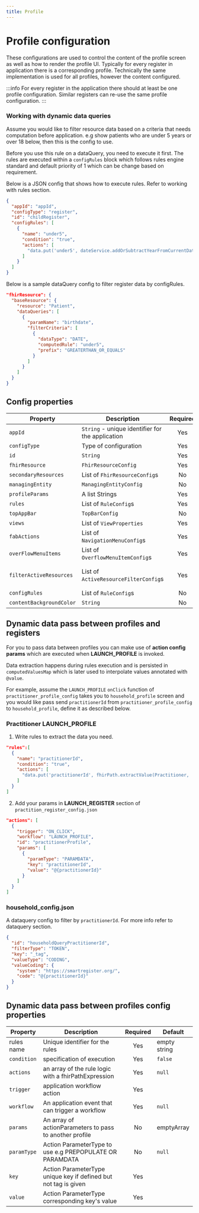 ```yaml
---
title: Profile
---
```


# Profile configuration

These configurations are used to control the content of the profile screen as well as how to render the profile UI. Typically for every register in application there is a corresponding profile. Technically the same implementation is used for all profiles, however the content configured.

:::info
For every register in the application there should at least be one profile configuration. Similar registers can re-use the same profile configuration.
:::

### Working with dynamic data queries
Assume you would like to filter resource data based on a criteria that needs computation before application. e.g show patients who are under 5 years or over 18 below, then this is the config to use.

Before you use this rule on a dataQuery, you need  to execute it first. The rules are executed within a `configRules` block which follows rules engine standard and default priority of 1 which can be change based on requirement.

Below is a JSON config that shows how to execute rules. Refer to working with rules section.
``` json
{
  "appId": "appId",
  "configType": "register",
  "id": "childRegister",
  "configRules": [
    {
      "name": "under5",
      "condition": "true",
      "actions": [
        "data.put('under5', dateService.addOrSubtractYearFromCurrentDate(5,'-'))"
      ]
    }
  ]
}
```

Below is a sample dataQuery config to filter register data by configRules.

``` json
"fhirResource": {
  "baseResource": {
    "resource": "Patient",
    "dataQueries": [
      {
        "paramName": "birthdate",
        "filterCriteria": [
          {
            "dataType": "DATE",
            "computedRule": "under5",
            "prefix": "GREATERTHAN_OR_EQUALS"
          }
        ]
      }
    ]
  }
}
```

## Config properties

|Property | Description | Required | Default |
|--|--|:--:|--|
`appId` | `String` - unique identifier for the application | Yes | |
`configType` | Type of configuration | Yes |  `profile` |
`id` | `String` | Yes | |
`fhirResource` | `FhirResourceConfig` | Yes | |
`secondaryResources` | List of `FhirResourceConfig`s | No |
`managingEntity` | `ManagingEntityConfig` | No | |
`profileParams` | A list Strings | Yes |  |
`rules` | List of `RuleConfig`s | Yes | `emptyList()` |
`topAppBar` | `TopBarConfig` | No | |
`views` | List of `ViewProperties` | Yes | |
`fabActions` | List of `NavigationMenuConfig`s| Yes | `emptyList()` |
`overFlowMenuItems` | List of `OverflowMenuItemConfig`s | Yes | `emptyList()` |
`filterActiveResources` | List of `ActiveResourceFilterConfig`s | Yes | `listOf(ActiveResourceFilterConfig(resourceType = ResourceType.Patient, active = true), ActiveResourceFilterConfig(resourceType = ResourceType.Group, active = true))` |
`configRules` | List of `RuleConfig`s | No | `null` |
`contentBackgroundColor` | `String` | No | `#FFFFFF` |

## Dynamic data pass between profiles and registers

For you to pass data between profiles you can make use of **action config params** which are executed when **LAUNCH_PROFILE** is invoked.

Data extraction happens during rules execution and is persisted in `computedValuesMap` which is later used to interpolate values annotated with `@value`.

For example, assume the `LAUNCH_PROFILE` `onClick` function of `practitioner_profile_config` takes you to `household_profile` screen and you would like pass send `practitionerId` from `practitioner_profile_config` to `household_profile`, define it as described below.

### Practitioner **LAUNCH_PROFILE**
1. Write rules to extract the data you need.
  ``` json
  "rules":[
    {
      "name": "practitionerId",
      "condition": "true",
      "actions": [
        "data.put('practitionerId', fhirPath.extractValue(Practitioner, 'Practitioner.id.replace(\"Practitioner/\",\"\")').split(\"/\").get(0))"
      ]
    }
  ]
  ```

2. Add your params in **LAUNCH_REGISTER** section of `practition_register_config.json`
  ``` json
  "actions": [
    {
      "trigger": "ON_CLICK",
      "workflow": "LAUNCH_PROFILE",
      "id": "practitionerProfile",
      "params": [
        {
          "paramType": "PARAMDATA",
          "key": "practitionerId",
          "value": "@{practitionerId}"
        }
      ]
    }
  ]
  ```

### household_config.json
A dataquery config to filter by `practitionerId`. For more info refer to dataquery section.

``` json
{
  "id": "householdQueryPractitionerId",
  "filterType": "TOKEN",
  "key": "_tag",
  "valueType": "CODING",
  "valueCoding": {
    "system": "https://smartregister.org/",
    "code": "@{practitionerId}"
  }
}
```

## Dynamic data pass between profiles config properties

|Property | Description | Required | Default |
|--|--|:--:|--|
rules name | Unique identifier for the rules                       | Yes | empty string |
`condition`  | specification of execution                            | Yes | `false` |
`actions`    | an array of the rule logic with a fhirPathExpression  | Yes | `null` |
`trigger`    | application workflow action                           | Yes | |
`workflow`   | An application event that can trigger a workflow      | Yes | `null` |
`params`     | An array of actionParameters to pass to another profile | No | emptyArray |
`paramType`  | Action ParameterType to use e.g PREPOPULATE OR PARAMDATA | No | `null` |
`key`        | Action ParameterType unique key if defined but not tag is given | Yes | |
`value`      | Action ParameterType corresponding key's value        | Yes | |

